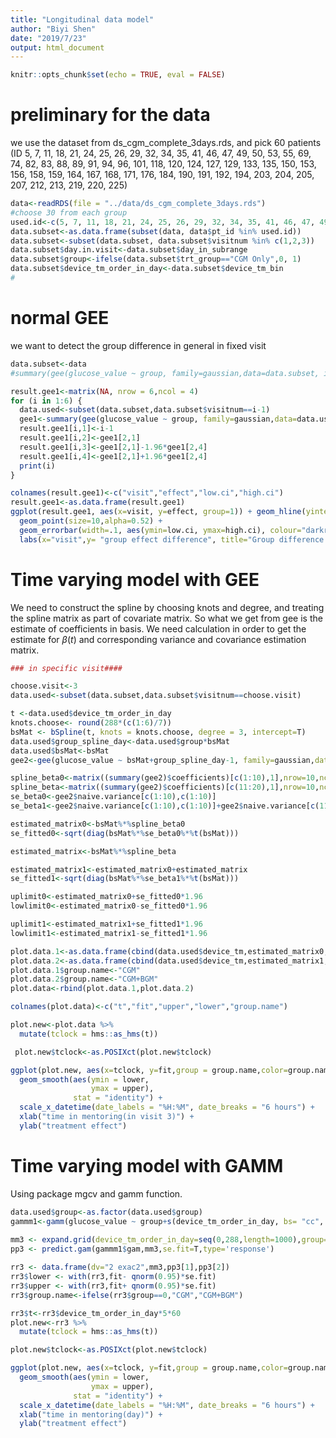 ```yaml
---
title: "Longitudinal data model"
author: "Biyi Shen"
date: "2019/7/23"
output: html_document
---
```


```r
knitr::opts_chunk$set(echo = TRUE, eval = FALSE)
```
# preliminary for the data
we use the dataset from ds_cgm_complete_3days.rds, and pick 60 patients (ID 5, 7, 11, 18, 21, 24, 25, 26, 29, 32, 34, 35, 41, 46, 47, 49, 50, 53, 55, 69, 74, 82, 83, 88, 89, 91, 94, 96, 101, 118, 120, 124, 127, 129, 133, 135, 150, 153, 156, 158, 159, 164, 167, 168, 171, 176, 184, 190, 191, 192, 194, 203, 204, 205, 207, 212, 213, 219, 220, 225)
```r
data<-readRDS(file = "../data/ds_cgm_complete_3days.rds")
#choose 30 from each group
used.id<-c(5, 7, 11, 18, 21, 24, 25, 26, 29, 32, 34, 35, 41, 46, 47, 49, 50, 53, 55, 69, 74, 82, 83, 88, 89, 91, 94, 96, 101, 118, 120, 124, 127, 129, 133, 135, 150, 153, 156, 158, 159, 164, 167, 168, 171, 176, 184, 190, 191, 192, 194, 203, 204, 205, 207, 212, 213, 219, 220, 225)
data.subset<-as.data.frame(subset(data, data$pt_id %in% used.id))
data.subset<-subset(data.subset, data.subset$visitnum %in% c(1,2,3))
data.subset$day.in.visit<-data.subset$day_in_subrange
data.subset$group<-ifelse(data.subset$trt_group=="CGM Only",0, 1)
data.subset$device_tm_order_in_day<-data.subset$device_tm_bin
# 
```

#  normal GEE
we want to detect the group difference in general in fixed visit
```r
data.subset<-data
#summary(gee(glucose_value ~ group, family=gaussian,data=data.subset, id=pt_id, corstr = "independence"))$coefficients

result.gee1<-matrix(NA, nrow = 6,ncol = 4)
for (i in 1:6) {
  data.used<-subset(data.subset,data.subset$visitnum==i-1)
  gee1<-summary(gee(glucose_value ~ group, family=gaussian,data=data.used, id=pt_id, corstr = "independence"))$coefficients
  result.gee1[i,1]<-i-1
  result.gee1[i,2]<-gee1[2,1]
  result.gee1[i,3]<-gee1[2,1]-1.96*gee1[2,4]
  result.gee1[i,4]<-gee1[2,1]+1.96*gee1[2,4]
  print(i)
}

colnames(result.gee1)<-c("visit","effect","low.ci","high.ci")
result.gee1<-as.data.frame(result.gee1)
ggplot(result.gee1, aes(x=visit, y=effect, group=1)) + geom_hline(yintercept=0, linetype="dashed", color = "blue")+
  geom_point(size=10,alpha=0.52) +
  geom_errorbar(width=.1, aes(ymin=low.ci, ymax=high.ci), colour="darkred") + 
  labs(x="visit",y= "group effect difference", title="Group difference estimation and CI with GEE", caption="source: A Randomized Trial Comparing CGM With and Without Routine BGM in Adults with T1D.") 

```
# Time varying model with GEE
We need to construct the spline by choosing knots and degree, and treating the spline matrix as part of covariate matrix. So what we get from gee is the estimate of coefficients in basis. We need calculation in order to get the estimate for $\beta(t)$ and corresponding variance and covariance estimation matrix. 
```r

### in specific visit####

choose.visit<-3
data.used<-subset(data.subset,data.subset$visitnum==choose.visit)

t <-data.used$device_tm_order_in_day
knots.choose<- round(288*(c(1:6)/7))
bsMat <- bSpline(t, knots = knots.choose, degree = 3, intercept=T)
data.used$group_spline_day<-data.used$group*bsMat
data.used$bsMat<-bsMat
gee2<-gee(glucose_value ~ bsMat+group_spline_day-1, family=gaussian,data=data.used, id=pt_id,corstr="exchangeable")

spline_beta0<-matrix((summary(gee2)$coefficients)[c(1:10),1],nrow=10,ncol = 1)
spline_beta<-matrix((summary(gee2)$coefficients)[c(11:20),1],nrow=10,ncol = 1)
se_beta0<-gee2$naive.variance[c(1:10),c(1:10)]
se_beta1<-gee2$naive.variance[c(1:10),c(1:10)]+gee2$naive.variance[c(11:20),c(11:20)]+2*gee2$naive.variance[c(1:10),c(11:20)]

estimated_matrix0<-bsMat%*%spline_beta0
se_fitted0<-sqrt(diag(bsMat%*%se_beta0%*%t(bsMat)))

estimated_matrix<-bsMat%*%spline_beta

estimated_matrix1<-estimated_matrix0+estimated_matrix
se_fitted1<-sqrt(diag(bsMat%*%se_beta1%*%t(bsMat)))

uplimit0<-estimated_matrix0+se_fitted0*1.96
lowlimit0<-estimated_matrix0-se_fitted0*1.96

uplimit1<-estimated_matrix1+se_fitted1*1.96
lowlimit1<-estimated_matrix1-se_fitted1*1.96

plot.data.1<-as.data.frame(cbind(data.used$device_tm,estimated_matrix0,uplimit0,lowlimit0))
plot.data.2<-as.data.frame(cbind(data.used$device_tm,estimated_matrix1,uplimit1,lowlimit1))
plot.data.1$group.name<-"CGM"
plot.data.2$group.name<-"CGM+BGM"
plot.data<-rbind(plot.data.1,plot.data.2)

colnames(plot.data)<-c("t","fit","upper","lower","group.name")

plot.new<-plot.data %>%
  mutate(tclock = hms::as_hms(t)) 

 plot.new$tclock<-as.POSIXct(plot.new$tclock)

ggplot(plot.new, aes(x=tclock, y=fit,group = group.name,color=group.name))+ geom_line(aes(color=group.name))+
  geom_smooth(aes(ymin = lower, 
                  ymax = upper),
              stat = "identity") +
  scale_x_datetime(date_labels = "%H:%M", date_breaks = "6 hours") +
  xlab("time in mentoring(in visit 3)") +
  ylab("treatment effect")


```

# Time varying model with GAMM
Using package mgcv and gamm function.
```r

data.used$group<-as.factor(data.used$group)
gammm1<-gamm(glucose_value ~ group+s(device_tm_order_in_day, bs= "cc", by=group,k=7) ,family=gaussian, data=data.used, correlation=corAR1(form=~1|visitnum), random = list(pt_id=~1,visitnum = ~1))
 
mm3 <- expand.grid(device_tm_order_in_day=seq(0,288,length=1000),group=levels(data.used$group))
pp3 <- predict.gam(gammm1$gam,mm3,se.fit=T,type='response')

rr3 <- data.frame(dv="2 exac2",mm3,pp3[1],pp3[2])
rr3$lower <- with(rr3,fit- qnorm(0.95)*se.fit)
rr3$upper <- with(rr3,fit+ qnorm(0.95)*se.fit)
rr3$group.name<-ifelse(rr3$group==0,"CGM","CGM+BGM") 

rr3$t<-rr3$device_tm_order_in_day*5*60
plot.new<-rr3 %>%
  mutate(tclock = hms::as_hms(t)) 

plot.new$tclock<-as.POSIXct(plot.new$tclock)

ggplot(plot.new, aes(x=tclock, y=fit,group = group.name,color=group.name))+ geom_line(aes(color=group.name))+
  geom_smooth(aes(ymin = lower, 
                  ymax = upper),
              stat = "identity") +
  scale_x_datetime(date_labels = "%H:%M", date_breaks = "6 hours") +
  xlab("time in mentoring(day)") +
  ylab("treatment effect")
 
```
